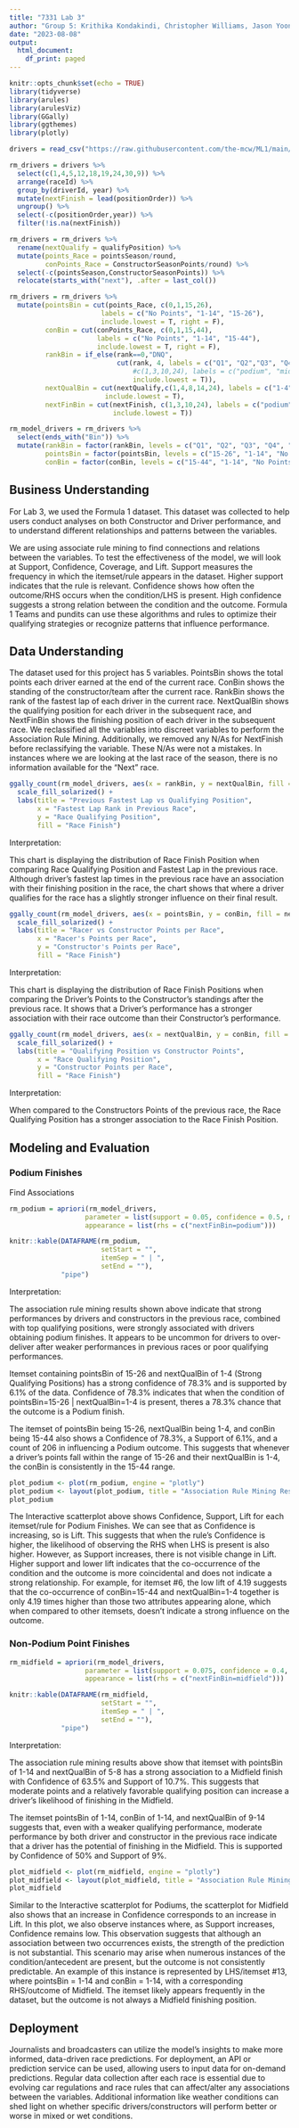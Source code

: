 ```yaml
---
title: "7331 Lab 3"
author: "Group 5: Krithika Kondakindi, Christopher Williams, Jason Yoon"
date: "2023-08-08"
output:
  html_document:
    df_print: paged
---
```


```r
knitr::opts_chunk$set(echo = TRUE)
library(tidyverse)
library(arules)
library(arulesViz)
library(GGally)
library(ggthemes)
library(plotly)

```

```r
drivers = read_csv("https://raw.githubusercontent.com/the-mcw/ML1/main/data/drivers_6.csv")
```

```r
rm_drivers = drivers %>%
  select(c(1,4,5,12,18,19,24,30,9)) %>%
  arrange(raceId) %>%
  group_by(driverId, year) %>%
  mutate(nextFinish = lead(positionOrder)) %>%
  ungroup() %>%
  select(-c(positionOrder,year)) %>%
  filter(!is.na(nextFinish))

rm_drivers = rm_drivers %>%
  rename(nextQualify = qualifyPosition) %>%
  mutate(points_Race = pointsSeason/round,
         conPoints_Race = ConstructorSeasonPoints/round) %>%
  select(-c(pointsSeason,ConstructorSeasonPoints)) %>%
  relocate(starts_with("next"), .after = last_col())

rm_drivers = rm_drivers %>%
  mutate(pointsBin = cut(points_Race, c(0,1,15,26),
                       labels = c("No Points", "1-14", "15-26"),
                       include.lowest = T, right = F),
         conBin = cut(conPoints_Race, c(0,1,15,44),
                      labels = c("No Points", "1-14", "15-44"),
                      include.lowest = T, right = F),
         rankBin = if_else(rank==0,"DNQ",
                           cut(rank, 4, labels = c("Q1", "Q2","Q3", "Q4"),
                               #c(1,3,10,24), labels = c("podium", "midfield", "no points"),
                               include.lowest = T)),
         nextQualBin = cut(nextQualify,c(1,4,8,14,24), labels = c("1-4", "5-8", "9-14","15-24"),
                        include.lowest = T),
         nextFinBin = cut(nextFinish, c(1,3,10,24), labels = c("podium", "midfield", "no points"),
                          include.lowest = T))

rm_model_drivers = rm_drivers %>%
  select(ends_with("Bin")) %>%
  mutate(rankBin = factor(rankBin, levels = c("Q1", "Q2", "Q3", "Q4", "DNQ")),
         pointsBin = factor(pointsBin, levels = c("15-26", "1-14", "No Points")),
         conBin = factor(conBin, levels = c("15-44", "1-14", "No Points")))
```

## Business Understanding

For Lab 3, we used the Formula 1 dataset. This dataset was collected to help users conduct analyses on both Constructor and Driver performance, and to understand different relationships and patterns between the variables.

We are using associate rule mining to find connections and relations between the variables. To test the effectiveness of the model, we will look at Support, Confidence, Coverage, and Lift. Support measures the frequency in which the itemset/rule appears in the dataset. Higher support indicates that the rule is relevant. Confidence shows how often the outcome/RHS occurs when the condition/LHS is present. High confidence suggests a strong relation between the condition and the outcome. Formula 1 Teams and pundits can use these algorithms and rules to optimize their qualifying strategies or recognize patterns that influence performance.

## Data Understanding

The dataset used for this project has 5 variables. PointsBin shows the total points each driver earned at the end of the current race. ConBin shows the standing of the constructor/team after the current race. RankBin shows the rank of the fastest lap of each driver in the current race. NextQualBin shows the qualifying position for each driver in the subsequent race, and NextFinBin shows the finishing position of each driver in the subsequent race. We reclassified all the variables into discreet variables to perform the Association Rule Mining. Additionally, we removed any N/As for NextFinish before reclassifying the variable. These N/As were not a mistakes. In instances where we are looking at the last race of the season, there is no information available for the "Next" race.

```r
ggally_count(rm_model_drivers, aes(x = rankBin, y = nextQualBin, fill = nextFinBin)) +
  scale_fill_solarized() +
  labs(title = "Previous Fastest Lap vs Qualifying Position",
       x = "Fastest Lap Rank in Previous Race",
       y = "Race Qualifying Position",
       fill = "Race Finish")
```
Interpretation: 

This chart is displaying the distribution of Race Finish Position when comparing Race Qualifying Position and Fastest Lap in the previous race. Although driver's fastest lap times in the previous race have an association with their finishing position in the race, the chart shows that where a driver qualifies for the race has a slightly stronger influence on their final result. 


```r
ggally_count(rm_model_drivers, aes(x = pointsBin, y = conBin, fill = nextFinBin)) +
  scale_fill_solarized() +
  labs(title = "Racer vs Constructor Points per Race",
       x = "Racer's Points per Race",
       y = "Constructor's Points per Race",
       fill = "Race Finish")
```

Interpretation: 

This chart is displaying the distribution of Race Finish Positions when comparing the Driver's Points to the Constructor's standings after the previous race. It shows that a Driver's performance has a stronger association with their race outcome than their Constructor's performance.

```r
ggally_count(rm_model_drivers, aes(x = nextQualBin, y = conBin, fill = nextFinBin)) +
  scale_fill_solarized() +
  labs(title = "Qualifying Position vs Constructor Points",
       x = "Race Qualifying Position",
       y = "Constructor Points per Race",
       fill = "Race Finish")
```
Interpretation:

When compared to the Constructors Points of the previous race, the Race Qualifying Position has a stronger association to the Race Finish Position.

## Modeling and Evaluation
### Podium Finishes
Find Associations
```r
rm_podium = apriori(rm_model_drivers,
                   parameter = list(support = 0.05, confidence = 0.5, minlen = 2),
                   appearance = list(rhs = c("nextFinBin=podium")))
```
```r
knitr::kable(DATAFRAME(rm_podium,
                       setStart = "",
                       itemSep = " | ",
                       setEnd = ""),
             "pipe")
```

Interpretation: 

The association rule mining results shown above indicate that strong performances by drivers and constructors in the previous race, combined with top qualifying positions, were strongly associated with drivers obtaining podium finishes. It appears to be uncommon for drivers to over-deliver after weaker performances in previous races or poor qualifying performances. 

Itemset containing pointsBin of 15-26 and nextQualBin of 1-4 (Strong Qualifying Positions) has a strong confidence of 78.3% and is supported by 6.1% of the data. Confidence of 78.3% indicates that when the condition of pointsBin=15-26 | nextQualBin=1-4 is present, theres a 78.3% chance that the outcome is a Podium finish. 

The itemset of pointsBin being 15-26, nextQualBin being 1-4, and conBin being 15-44 also shows a Confidence of 78.3%, a Support of 6.1%, and a count of 206 in influencing a Podium outcome. This suggests that whenever a driver's points fall within the range of 15-26 and their nextQualBin is 1-4, the conBin is consistently in the 15-44 range.


```r
plot_podium <- plot(rm_podium, engine = "plotly")
plot_podium <- layout(plot_podium, title = "Association Rule Mining Results for Podium Finishes")
plot_podium
```

The Interactive scatterplot above shows Confidence, Support, Lift for each itemset/rule for Podium Finishes. We can see that as Confidence is increasing, so is Lift. This suggests that when the rule's Confidence is higher, the likelihood of observing the RHS when LHS is present is also higher. However, as Support increases, there is not visible change in Lift. Higher support and lower lift indicates that the co-occurrence of the condition and the outcome is more coincidental and does not indicate a strong relationship. For example, for itemset #6, the low lift of 4.19 suggests that the co-occurrence of conBin=15-44 and nextQualBin=1-4 together is only 4.19 times higher than those two attributes appearing alone, which when compared to other itemsets, doesn't indicate a strong influence on the outcome.

### Non-Podium Point Finishes
```r
rm_midfield = apriori(rm_model_drivers,
                   parameter = list(support = 0.075, confidence = 0.4, minlen = 2),
                   appearance = list(rhs = c("nextFinBin=midfield")))
```
```r
knitr::kable(DATAFRAME(rm_midfield,
                       setStart = "",
                       itemSep = " | ",
                       setEnd = ""),
             "pipe")
```

Interpretation:

The association rule mining results above show that itemset with pointsBin of 1-14 and nextQualBin of 5-8 has a strong association to a Midfield finish with Confidence of 63.5% and Support of 10.7%. This suggests that moderate points and a relatively favorable qualifying position can increase a driver's likelihood of finishing in the Midfield. 

The itemset pointsBin of 1-14, conBin of 1-14, and nextQualBin of 9-14 suggests that, even with a weaker qualifying performance, moderate performance by both driver and constructor in the previous race indicate that a driver has the potential of finishing in the Midfield. This is supported by Confidence of 50% and Support of 9%.


```r
plot_midfield <- plot(rm_midfield, engine = "plotly")
plot_midfield <- layout(plot_midfield, title = "Association Rule Mining Results for Midfield Finishes")
plot_midfield
```


Similar to the Interactive scatterplot for Podiums, the scatterplot for Midfield also shows that an increase in Confidence corresponds to an increase in Lift. In this plot, we also observe instances where, as Support increases, Confidence remains low. This observation suggests that although an association between two occurrences exists, the strength of the prediction is not substantial. This scenario may arise when numerous instances of the condition/antecedent are present, but the outcome is not consistently predictable. An example of this instance is represented by LHS/itemset #13, where pointsBin = 1-14 and conBin = 1-14, with a corresponding RHS/outcome of Midfield. The itemset likely appears frequently in the dataset, but the outcome is not always a Midfield finishing position.

## Deployment

Journalists and broadcasters can utilize the model's insights to make more informed, data-driven race predictions. For deployment, an API or prediction service can be used, allowing users to input data for on-demand predictions. Regular data collection after each race is essential due to evolving car regulations and race rules that can affect/alter any associations between the variables. Additional information like weather conditions can shed light on whether specific drivers/constructors will perform better or worse in mixed or wet conditions.

